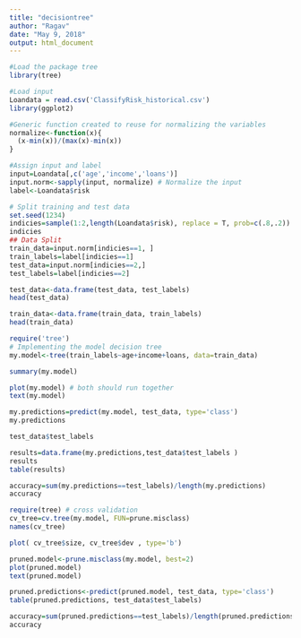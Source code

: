 ```yaml
---
title: "decisiontree"
author: "Ragav"
date: "May 9, 2018"
output: html_document
---
```

```r
#Load the package tree
library(tree)
```

```r
#Load input
Loandata = read.csv('ClassifyRisk_historical.csv')
library(ggplot2)

```

```r
#Generic function created to reuse for normalizing the variables
normalize<-function(x){
  (x-min(x))/(max(x)-min(x))
}
```

```r
#Assign input and label
input=Loandata[,c('age','income','loans')]
input.norm<-sapply(input, normalize) # Normalize the input
label<-Loandata$risk 
```

```r
# Split training and test data
set.seed(1234) 
indicies=sample(1:2,length(Loandata$risk), replace = T, prob=c(.8,.2))
indicies
## Data Split
train_data=input.norm[indicies==1, ]
train_labels=label[indicies==1]
test_data=input.norm[indicies==2,]
test_labels=label[indicies==2]
```

```r
test_data<-data.frame(test_data, test_labels)
head(test_data)

train_data<-data.frame(train_data, train_labels)
head(train_data)

```

```r
require('tree')
# Implementing the model decision tree
my.model<-tree(train_labels~age+income+loans, data=train_data)

summary(my.model)

plot(my.model) # both should run together
text(my.model)

```

```r
my.predictions=predict(my.model, test_data, type='class')
my.predictions

```

```r
test_data$test_labels

```


```r
results=data.frame(my.predictions,test_data$test_labels )
results
table(results)

accuracy=sum(my.predictions==test_labels)/length(my.predictions) 
accuracy
```

```r
require(tree) # cross validation
cv_tree=cv.tree(my.model, FUN=prune.misclass)
names(cv_tree)

```

```r
plot( cv_tree$size, cv_tree$dev , type='b')

```

```r
pruned.model<-prune.misclass(my.model, best=2)
plot(pruned.model)
text(pruned.model)

```

```r
pruned.predictions<-predict(pruned.model, test_data, type='class')
table(pruned.predictions, test_data$test_labels)

```
```r
accuracy=sum(pruned.predictions==test_labels)/length(pruned.predictions) 
accuracy
```

